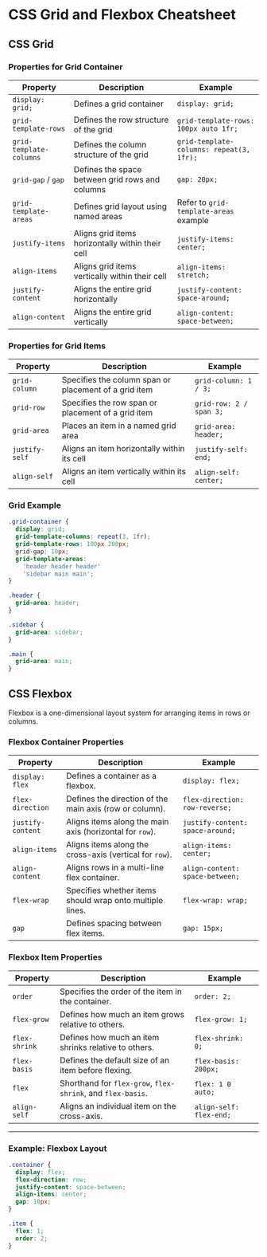 # CSS Grid and Flexbox Cheatsheet

## CSS Grid

### Properties for Grid Container

| Property                | Description                                      | Example                                  |
| ----------------------- | ------------------------------------------------ | ---------------------------------------- |
| `display: grid;`        | Defines a grid container                         | `display: grid;`                         |
| `grid-template-rows`    | Defines the row structure of the grid            | `grid-template-rows: 100px auto 1fr;`    |
| `grid-template-columns` | Defines the column structure of the grid         | `grid-template-columns: repeat(3, 1fr);` |
| `grid-gap` / `gap`      | Defines the space between grid rows and columns  | `gap: 20px;`                             |
| `grid-template-areas`   | Defines grid layout using named areas            | Refer to `grid-template-areas` example   |
| `justify-items`         | Aligns grid items horizontally within their cell | `justify-items: center;`                 |
| `align-items`           | Aligns grid items vertically within their cell   | `align-items: stretch;`                  |
| `justify-content`       | Aligns the entire grid horizontally              | `justify-content: space-around;`         |
| `align-content`         | Aligns the entire grid vertically                | `align-content: space-between;`          |

### Properties for Grid Items

| Property       | Description                                           | Example                 |
| -------------- | ----------------------------------------------------- | ----------------------- |
| `grid-column`  | Specifies the column span or placement of a grid item | `grid-column: 1 / 3;`   |
| `grid-row`     | Specifies the row span or placement of a grid item    | `grid-row: 2 / span 3;` |
| `grid-area`    | Places an item in a named grid area                   | `grid-area: header;`    |
| `justify-self` | Aligns an item horizontally within its cell           | `justify-self: end;`    |
| `align-self`   | Aligns an item vertically within its cell             | `align-self: center;`   |

### Grid Example

```css
.grid-container {
  display: grid;
  grid-template-columns: repeat(3, 1fr);
  grid-template-rows: 100px 200px;
  grid-gap: 10px;
  grid-template-areas:
    'header header header'
    'sidebar main main';
}

.header {
  grid-area: header;
}

.sidebar {
  grid-area: sidebar;
}

.main {
  grid-area: main;
}
```

## CSS Flexbox

Flexbox is a one-dimensional layout system for arranging items in rows or columns.

### **Flexbox Container Properties**

| Property          | Description                                              | Example                          |
| ----------------- | -------------------------------------------------------- | -------------------------------- |
| `display: flex`   | Defines a container as a flexbox.                        | `display: flex;`                 |
| `flex-direction`  | Defines the direction of the main axis (row or column).  | `flex-direction: row-reverse;`   |
| `justify-content` | Aligns items along the main axis (horizontal for `row`). | `justify-content: space-around;` |
| `align-items`     | Aligns items along the cross-axis (vertical for `row`).  | `align-items: center;`           |
| `align-content`   | Aligns rows in a multi-line flex container.              | `align-content: space-between;`  |
| `flex-wrap`       | Specifies whether items should wrap onto multiple lines. | `flex-wrap: wrap;`               |
| `gap`             | Defines spacing between flex items.                      | `gap: 15px;`                     |

### **Flexbox Item Properties**

| Property      | Description                                                 | Example                 |
| ------------- | ----------------------------------------------------------- | ----------------------- |
| `order`       | Specifies the order of the item in the container.           | `order: 2;`             |
| `flex-grow`   | Defines how much an item grows relative to others.          | `flex-grow: 1;`         |
| `flex-shrink` | Defines how much an item shrinks relative to others.        | `flex-shrink: 0;`       |
| `flex-basis`  | Defines the default size of an item before flexing.         | `flex-basis: 200px;`    |
| `flex`        | Shorthand for `flex-grow`, `flex-shrink`, and `flex-basis`. | `flex: 1 0 auto;`       |
| `align-self`  | Aligns an individual item on the cross-axis.                | `align-self: flex-end;` |

---

### **Example: Flexbox Layout**

```css
.container {
  display: flex;
  flex-direction: row;
  justify-content: space-between;
  align-items: center;
  gap: 10px;
}

.item {
  flex: 1;
  order: 2;
}
```
